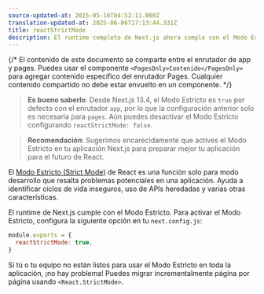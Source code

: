 ```yaml
---
source-updated-at: 2025-05-16T04:52:11.000Z
translation-updated-at: 2025-06-06T17:13:44.331Z
title: reactStrictMode
description: El runtime completo de Next.js ahora cumple con el Modo Estricto, aprende cómo activarlo
---
```


{/* El contenido de este documento se comparte entre el enrutador de app y pages. Puedes usar el componente `<PagesOnly>Contenido</PagesOnly>` para agregar contenido específico del enrutador Pages. Cualquier contenido compartido no debe estar envuelto en un componente. */}

> **Es bueno saberlo**: Desde Next.js 13.4, el Modo Estricto es `true` por defecto con el enrutador `app`, por lo que la configuración anterior solo es necesaria para `pages`. Aún puedes desactivar el Modo Estricto configurando `reactStrictMode: false`.

> **Recomendación**: Sugerimos encarecidamente que actives el Modo Estricto en tu aplicación Next.js para preparar mejor tu aplicación para el futuro de React.

El [Modo Estricto (Strict Mode)](https://react.dev/reference/react/StrictMode) de React es una función solo para modo desarrollo que resalta problemas potenciales en una aplicación. Ayuda a identificar ciclos de vida inseguros, uso de APIs heredadas y varias otras características.

El runtime de Next.js cumple con el Modo Estricto. Para activar el Modo Estricto, configura la siguiente opción en tu `next.config.js`:

```js filename="next.config.js"
module.exports = {
  reactStrictMode: true,
}
```

Si tú o tu equipo no están listos para usar el Modo Estricto en toda la aplicación, ¡no hay problema! Puedes migrar incrementalmente página por página usando `<React.StrictMode>`.